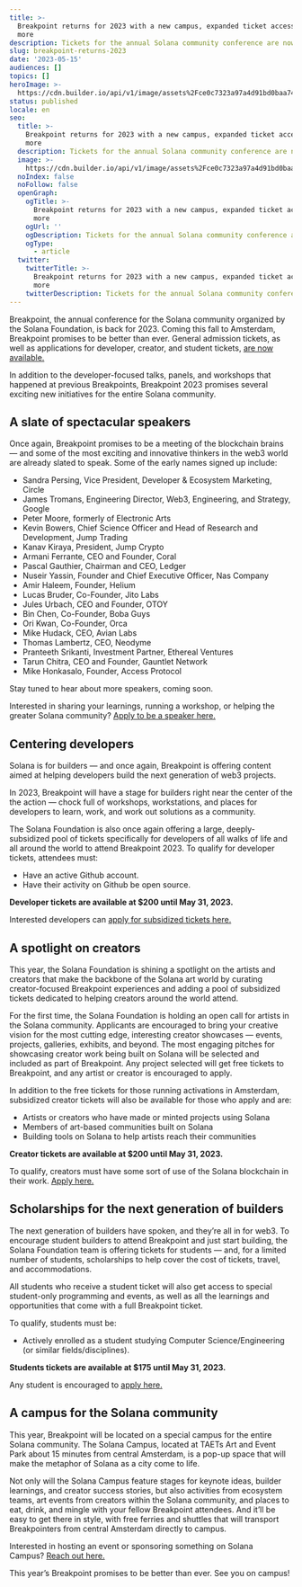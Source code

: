```yaml
---
title: >-
  Breakpoint returns for 2023 with a new campus, expanded ticket access, and
  more
description: Tickets for the annual Solana community conference are now on sale.
slug: breakpoint-returns-2023
date: '2023-05-15'
audiences: []
topics: []
heroImage: >-
  https://cdn.builder.io/api/v1/image/assets%2Fce0c7323a97a4d91bd0baa7490ec9139%2Fbf0019d53aaf4b1787afe4458a394eef
status: published
locale: en
seo:
  title: >-
    Breakpoint returns for 2023 with a new campus, expanded ticket access, and
    more
  description: Tickets for the annual Solana community conference are now on sale.
  image: >-
    https://cdn.builder.io/api/v1/image/assets%2Fce0c7323a97a4d91bd0baa7490ec9139%2Fbf0019d53aaf4b1787afe4458a394eef
  noIndex: false
  noFollow: false
  openGraph:
    ogTitle: >-
      Breakpoint returns for 2023 with a new campus, expanded ticket access, and
      more
    ogUrl: ''
    ogDescription: Tickets for the annual Solana community conference are now on sale.
    ogType:
      - article
  twitter:
    twitterTitle: >-
      Breakpoint returns for 2023 with a new campus, expanded ticket access, and
      more
    twitterDescription: Tickets for the annual Solana community conference are now on sale.
---
```


Breakpoint, the annual conference for the Solana community organized by the Solana Foundation, is back for 2023. Coming this fall to Amsterdam, Breakpoint promises to be better than ever. General admission tickets, as well as applications for developer, creator, and student tickets, [are now available.](https://solana.com/breakpoint?ref=solana.ghost.io)

In addition to the developer-focused talks, panels, and workshops that happened at previous Breakpoints, Breakpoint 2023 promises several exciting new initiatives for the entire Solana community.

## **A slate of spectacular speakers**

Once again, Breakpoint promises to be a meeting of the blockchain brains — and some of the most exciting and innovative thinkers in the web3 world are already slated to speak. Some of the early names signed up include:

-   Sandra Persing, Vice President, Developer & Ecosystem Marketing, Circle
-   James Tromans, Engineering Director, Web3, Engineering, and Strategy, Google
-   Peter Moore, formerly of Electronic Arts
-   Kevin Bowers, Chief Science Officer and Head of Research and Development, Jump Trading
-   Kanav Kiraya, President, Jump Crypto
-   Armani Ferrante, CEO and Founder, Coral
-   Pascal Gauthier, Chairman and CEO, Ledger
-   Nuseir Yassin, Founder and Chief Executive Officer, Nas Company
-   Amir Haleem, Founder, Helium
-   Lucas Bruder, Co-Founder, Jito Labs
-   Jules Urbach, CEO and Founder, OTOY
-   Bin Chen, Co-Founder, Boba Guys
-   Ori Kwan, Co-Founder, Orca
-   Mike Hudack, CEO, Avian Labs
-   Thomas Lambertz, CEO, Neodyme
-   Pranteeth Srikanti, Investment Partner, Ethereal Ventures
-   Tarun Chitra, CEO and Founder, Gauntlet Network
-   Mike Honkasalo, Founder, Access Protocol

Stay tuned to hear about more speakers, coming soon.

Interested in sharing your learnings, running a workshop, or helping the greater Solana community? [Apply to be a speaker here.](https://form.typeform.com/to/b8pzk15S?ref=solana.ghost.io)

## **Centering developers**

Solana is for builders — and once again, Breakpoint is offering content aimed at helping developers build the next generation of web3 projects.

In 2023, Breakpoint will have a stage for builders right near the center of the the action — chock full of workshops, workstations, and places for developers to learn, work, and work out solutions as a community.

The Solana Foundation is also once again offering a large, deeply-subsidized pool of tickets specifically for developers of all walks of life and all around the world to attend Breakpoint 2023. To qualify for developer tickets, attendees must:

-   Have an active Github account.
-   Have their activity on Github be open source.

**Developer tickets are available at $200 until May 31, 2023.**

Interested developers can [apply for subsidized tickets here.](https://solanafoundation.typeform.com/developers?ref=solana.ghost.io)

## **A spotlight on creators**

This year, the Solana Foundation is shining a spotlight on the artists and creators that make the backbone of the Solana art world by curating creator-focused Breakpoint experiences and adding a pool of subsidized tickets dedicated to helping creators around the world attend.

For the first time, the Solana Foundation is holding an open call for artists in the Solana community. Applicants are encouraged to bring your creative vision for the most cutting edge, interesting creator showcases — events, projects, galleries, exhibits, and beyond. The most engaging pitches for showcasing creator work being built on Solana will be selected and included as part of Breakpoint. Any project selected will get free tickets to Breakpoint, and any artist or creator is encouraged to apply.

In addition to the free tickets for those running activations in Amsterdam, subsidized creator tickets will also be available for those who apply and are:

-   Artists or creators who have made or minted projects using Solana
-   Members of art-based communities built on Solana
-   Building tools on Solana to help artists reach their communities

**Creator tickets are available at $200 until May 31, 2023.**

To qualify, creators must have some sort of use of the Solana blockchain in their work. [Apply here.](https://solanafoundation.typeform.com/creators?ref=solana.ghost.io)

## **Scholarships for the next generation of builders**

The next generation of builders have spoken, and they’re all in for web3. To encourage student builders to attend Breakpoint and just start building, the Solana Foundation team is offering tickets for students — and, for a limited number of students, scholarships to help cover the cost of tickets, travel, and accommodations.

All students who receive a student ticket will also get access to special student-only programming and events, as well as all the learnings and opportunities that come with a full Breakpoint ticket.

To qualify, students must be:

-   Actively enrolled as a student studying Computer Science/Engineering (or similar fields/disciplines).

**Students tickets are available at $175 until May 31, 2023.**

Any student is encouraged to [apply here.](https://solanafoundation.typeform.com/students?ref=solana.ghost.io)

## **A campus for the Solana community**

This year, Breakpoint will be located on a special campus for the entire Solana community. The Solana Campus, located at TAETs Art and Event Park about 15 minutes from central Amsterdam, is a pop-up space that will make the metaphor of Solana as a city come to life.

Not only will the Solana Campus feature stages for keynote ideas, builder learnings, and creator success stories, but also activities from ecosystem teams, art events from creators within the Solana community, and places to eat, drink, and mingle with your fellow Breakpoint attendees. And it’ll be easy to get there in style, with free ferries and shuttles that will transport Breakpointers from central Amsterdam directly to campus.

Interested in hosting an event or sponsoring something on Solana Campus? [Reach out here.](https://form.typeform.com/to/s5bBaKn1?ref=solana.ghost.io)

This year’s Breakpoint promises to be better than ever. See you on campus!
